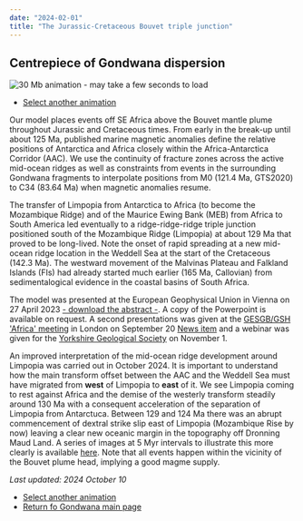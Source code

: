 ```yaml
---
date: "2024-02-01"
title: "The Jurassic-Cretaceous Bouvet triple junction"
---
```


## Centrepiece of Gondwana dispersion

![30 Mb animation - may take a few seconds to load](http://www.reeves.nl/upload/cr23baap-BTJ-2e.gif)

* [Select another animation](../animations)

Our model places events off SE Africa above the Bouvet mantle plume throughout Jurassic and Cretaceous times. From early in the break-up until about 125 Ma, published
marine magnetic anomalies define the relative positions of Antarctica and Africa closely within the Africa-Antarctica Corridor (AAC). We use the continuity of fracture
zones across the active mid-ocean ridges as well as constraints from events in the surrounding Gondwana fragments to interpolate positions from M0 (121.4 Ma, GTS2020) to
C34 (83.64 Ma) when magnetic anomalies resume. 

The transfer of Limpopia from Antarctica to Africa (to become the Mozambique Ridge) and of the Maurice Ewing Bank (MEB) from Africa to South America
led eventually to a ridge-ridge-ridge triple junction positioned south of the Mozambique Ridge (Limpopia) at about 129 Ma that proved to be long-lived. Note the onset of rapid spreading at
a new mid-ocean ridge location in the Weddell Sea at the start of the Cretaceous (142.3 Ma). The westward movement of the Malvinas Plateau and Falkland Islands (FIs) had
already started much earlier (165 Ma, Callovian) from sedimentalogical evidence in the coastal basins of South Africa.

The model was presented at the European Geophysical Union in Vienna on 27 April 2023 [- download the abstract -](https://meetingorganizer.copernicus.org/EGU23/EGU23-5784.html). A copy of the Powerpoint is available on request. A second presentations was 
given at the [GESGB/GSH 'Africa' meeting](https://africa.ges-gb.org.uk/) in London on September 20 [News item](https://www.reeves.nl/news/oval-pear-shaped) and a webinar was given for the [Yorkshire Geological Society](https://www.yorksgeolsoc.org.uk/events-list/gondwanas-demise) on November 1.

An improved interpretation of the mid-ocean ridge development around Limpopia was carried out in October 2024.  It is important to understand how the main 
transform offset between the AAC and the Weddell Sea must have migrated from **west** of Limpopia to **east** of it. We see Limpopia coming to rest against Africa and the demise of the westerly transform steadily around 130 Ma with a consequent acceleration of the separation of Limpopia from Antarctuca.  Between 129 and 124 Ma there was an abrupt commencement of dextral strike slip east of Limpopia (Mozambique Rise by now) leaving a clear new oceanic margin in the topography off Dronning Maud Land. A series of images at 5 Myr intervals to illustrate this more clearly is available [here](http://www.reeves.nl/upload/bouvettj3rdedition.mp4). Note that all events happen within the vicinity of the Bouvet plume head, implying a good magme supply.

*Last updated: 2024 October 10*

* [Select another animation](../animations)
* [Return fo Gondwana main page](../../gondwana)

